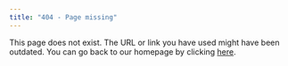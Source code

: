 ```yaml
---
title: "404 - Page missing"
---
```


This page does not exist. The URL or link you have used might have been outdated. 
You can go back to our homepage by clicking [here](/index.html).